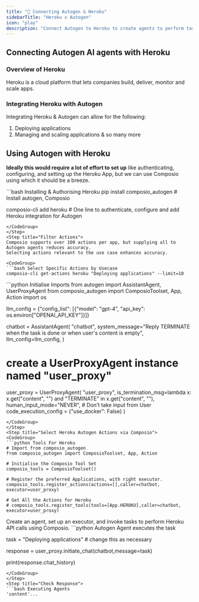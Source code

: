```yaml
---
title: "🚀 Connecting Autogen & Heroku"
sidebarTitle: "Heroku x Autogen"
icon: "play"
description: "Connect Autogen to Heroku to create agents to perform tasks using natural language"
---
```


## Connecting Autogen AI agents with Heroku

### Overview of Heroku

Heroku is a cloud platform that lets companies build, deliver, monitor and scale apps.

### Integrating Heroku with Autogen

Integrating Heroku & Autogen can allow for the following:

1. Deploying applications
2. Managing and scaling applications
& so many more

## Using Autogen with Heroku

<Steps>
<Step title="Setting Up the Environment">

**Ideally this would require a lot of effort to set up** like authenticating, configuring, and setting up the Heroku App, but we can use Composio using which it should be a breeze.

<CodeGroup>
```bash Installing & Authorising Heroku
pip install composio_autogen # Install autogen, Composio 

composio-cli add heroku # One line to authenticate, configure and add Heroku integration for Autogen
```
</CodeGroup>
</Step>
<Step title="Filter Actions">
Composio supports over 100 actions per app, but supplying all to Autogen agents reduces accuracy.
Selecting actions relevant to the use case enhances accuracy.

<CodeGroup>
```bash Select Specific Actions by Usecase
composio-cli get-actions heroku "Deploying applications" --limit=10
```
</CodeGroup>

</Step>
<Step title="Import Base Packages">

<CodeGroup>
```python Initialise Imports
from autogen import AssistantAgent, UserProxyAgent
from composio_autogen import ComposioToolset, App, Action
import os

llm_config = {"config_list": [{"model": "gpt-4", "api_key": os.environ["OPENAI_API_KEY"]}]}

chatbot = AssistantAgent(
    "chatbot",
    system_message="Reply TERMINATE when the task is done or when user's content is empty",
    llm_config=llm_config,
)

# create a UserProxyAgent instance named "user_proxy"
user_proxy = UserProxyAgent(
    "user_proxy",
    is_termination_msg=lambda x: x.get("content", "") and "TERMINATE" in x.get("content", ""),
    human_input_mode="NEVER", # Don't take input from User
    code_execution_config = {"use_docker": False}
)
```
</CodeGroup>
</Step>
<Step title="Select Heroku Autogen Actions via Composio">
<CodeGroup>
```python Tools For Heroku
# Import from composio_autogen
from composio_autogen import ComposioToolset, App, Action

# Initialise the Composio Tool Set
composio_tools = ComposioToolset()

# Register the preferred Applications, with right executor. 
composio_tools.register_actions(actions=[],caller=chatbot, executor=user_proxy)

# Get All the Actions for Heroku
# composio_tools.register_tools(tools=[App.HEROKU],caller=chatbot, executor=user_proxy) 
```
</CodeGroup>
</Step>
<Step title="Execute the Agent">
Create an agent, set up an executor, and invoke tasks to perform Heroku API calls using Composio. 
<CodeGroup>
```python Autogen Agent executes the task

task = "Deploying applications" # change this as necessary

response = user_proxy.initiate_chat(chatbot,message=task)

print(response.chat_history)
```
</CodeGroup>
</Step>
<Step title="Check Response">
```bash Executing Agents
'content'...
```
</Step>
</Steps>
